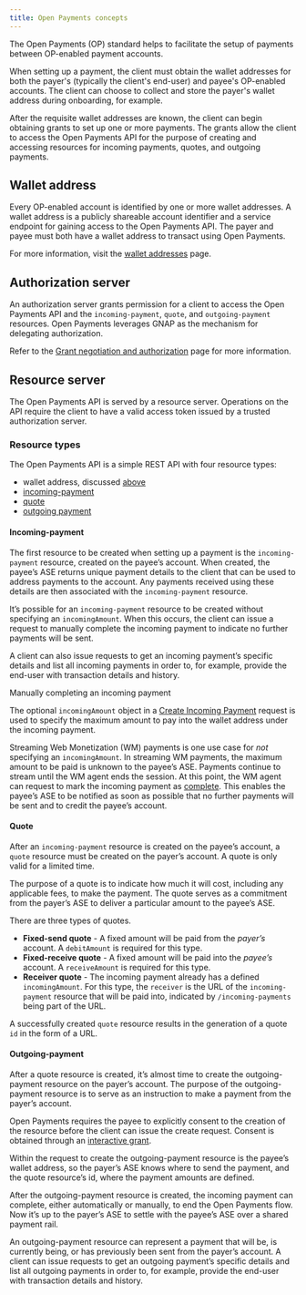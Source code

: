 ```yaml
---
title: Open Payments concepts
---
```


The Open Payments (OP) standard helps to facilitate the setup of payments between OP-enabled payment accounts.

When setting up a payment, the client must obtain the wallet addresses for both the payer's (typically the client's end-user) and payee's OP-enabled accounts. The client can choose to collect and store the payer's wallet address during onboarding, for example.

After the requisite wallet addresses are known, the client can begin obtaining grants to set up one or more payments. The grants allow the client to access the Open Payments API for the purpose of creating and accessing resources for incoming payments, quotes, and outgoing payments.

## Wallet address

Every OP-enabled account is identified by one or more wallet addresses. A wallet address is a publicly shareable account identifier and a service endpoint for gaining access to the Open Payments API. The payer and payee must both have a wallet address to transact using Open Payments.

For more information, visit the [wallet addresses](/introduction/wallet-addresses) page.

## Authorization server

An authorization server grants permission for a client to access the Open Payments API and the `incoming-payment`, `quote`, and `outgoing-payment` resources. Open Payments leverages GNAP as the mechanism for delegating authorization.

Refer to the [Grant negotiation and authorization](/introduction/grants) page for more information.

## Resource server

The Open Payments API is served by a resource server. Operations on the API require the client to have a valid access token issued by a trusted authorization server.

### Resource types

The Open Payments API is a simple REST API with four resource types:

- wallet address, discussed [above](#wallet-address)
- [incoming-payment](#incoming-payment)
- [quote](#quote)
- [outgoing payment](#outgoing-payment)

#### Incoming-payment

The first resource to be created when setting up a payment is the `incoming-payment` resource, created on the payee’s account. When created, the payee’s ASE returns unique payment details to the client that can be used to address payments to the account. Any payments received using these details are then associated with the `incoming-payment` resource.

It’s possible for an `incoming-payment` resource to be created without specifying an `incomingAmount`. When this occurs, the client can issue a request to manually complete the incoming payment to indicate no further payments will be sent.

A client can also issue requests to get an incoming payment’s specific details and list all incoming payments in order to, for example, provide the end-user with transaction details and history.

Manually completing an incoming payment

The optional `incomingAmount` object in a [Create Incoming Payment](/apis/resource-server/operations/create-incoming-payment) request is used to specify the maximum amount to pay into the wallet address under the incoming payment.

Streaming Web Monetization (WM) payments is one use case for _not_ specifying an `incomingAmount`. In streaming WM payments, the maximum amount to be paid is unknown to the payee’s ASE. Payments continue to stream until the WM agent ends the session. At this point, the WM agent can request to mark the incoming payment as [complete](/apis/resource-server/operations/complete-incoming-payment). This enables the payee’s ASE to be notified as soon as possible that no further payments will be sent and to credit the payee’s account.

#### Quote

After an `incoming-payment` resource is created on the payee’s account, a `quote` resource must be created on the payer’s account. A quote is only valid for a limited time.

The purpose of a quote is to indicate how much it will cost, including any applicable fees, to make the payment. The quote serves as a commitment from the payer’s ASE to deliver a particular amount to the payee’s ASE.

There are three types of quotes.

- **Fixed-send quote** - A fixed amount will be paid from the _payer’s_ account. A `debitAmount` is required for this type.
- **Fixed-receive quote** - A fixed amount will be paid into the _payee’s_ account. A `receiveAmount` is required for this type.
- **Receiver quote** - The incoming payment already has a defined `incomingAmount`. For this type, the `receiver` is the URL of the `incoming-payment` resource that will be paid into, indicated by `/incoming-payments` being part of the URL.

A successfully created `quote` resource results in the generation of a quote `id` in the form of a URL.

#### Outgoing-payment

After a quote resource is created, it’s almost time to create the outgoing-payment resource on the payer’s account. The purpose of the outgoing-payment resource is to serve as an instruction to make a payment from the payer’s account.

Open Payments requires the payee to explicitly consent to the creation of the resource before the client can issue the create request. Consent is obtained through an [interactive grant](/introduction/grants/#outgoing-payment-grant).

Within the request to create the outgoing-payment resource is the payee’s wallet address, so the payer’s ASE knows where to send the payment, and the quote resource’s id, where the payment amounts are defined.

After the outgoing-payment resource is created, the incoming payment can complete, either automatically or manually, to end the Open Payments flow. Now it’s up to the payer’s ASE to settle with the payee’s ASE over a shared payment rail.

An outgoing-payment resource can represent a payment that will be, is currently being, or has previously been sent from the payer’s account. A client can issue requests to get an outgoing payment’s specific details and list all outgoing payments in order to, for example, provide the end-user with transaction details and history.
